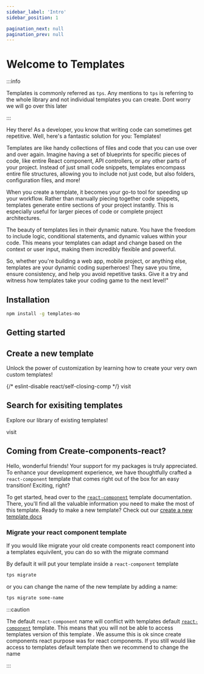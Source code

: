 ```yaml
---
sidebar_label: 'Intro'
sidebar_position: 1

pagination_next: null
pagination_prev: null
---
```



# Welcome to Templates

:::info

Templates is commonly referred as `tps`. Any mentions to `tps` is referring to
the whole library and not individual templates you can create. Dont worry we
will go over this later

:::

Hey there! As a developer, you know that writing code can sometimes get
repetitive. Well, here's a fantastic solution for you: Templates!

Templates are like handy collections of files and code that you can use over and
over again. Imagine having a set of blueprints for specific pieces of code, like
entire React component, API controllers, or any other parts of your project.
Instead of just small code snippets, templates encompass entire file structures,
allowing you to include not just code, but also folders, configuration files,
and more!

When you create a template, it becomes your go-to tool for speeding up your
workflow. Rather than manually piecing together code snippets, templates
generate entire sections of your project instantly. This is especially useful
for larger pieces of code or complete project architectures.

The beauty of templates lies in their dynamic nature. You have the freedom to
include logic, conditional statements, and dynamic values within your code. This
means your templates can adapt and change based on the context or user input,
making them incredibly flexible and powerful.

So, whether you're building a web app, mobile project, or anything else,
templates are your dynamic coding superheroes! They save you time, ensure
consistency, and help you avoid repetitive tasks. Give it a try and witness how
templates take your coding game to the next level!"

## Installation

```bash
npm install -g templates-mo
```

## Getting started

<div className={styles.templateOptions}>
  <div className={styles.templateOption}>

## Create a new template

Unlock the power of customization by learning how to create your very own custom
templates!

<div>
	{/* eslint-disable react/self-closing-comp */}
  <Link className={styles.btn} to="./create-new-template/">
    visit
  </Link>
</div>
</div>

<div className={styles.templateOption}>

## Search for exisiting templates

Explore our library of existing templates!

<div>
	<Link className={styles.btn} to="./templates/">
		visit
	</Link>
</div>

</div>

</div>

## Coming from Create-components-react?

Hello, wonderful friends! Your support for my packages is truly appreciated. To
enhance your development experience, we have thoughtfully crafted a
`react-component` template that comes right out of the box for an easy
transition! Exciting, right?

To get started, head over to the
[`react-component`](./templates/react-component) template documentation. There,
you'll find all the valuable information you need to make the most of this
template. Ready to make a new template? Check out our
[create a new template docs](./create-new-template/)

### Migrate your react component template

If you would like migrate your old create components react component into a
templates equivilent, you can do so with the migrate command

By default it will put your template inside a `react-component` template

```bash
tps migrate
```

or you can change the name of the new template by adding a name:

```bash
tps migrate some-name
```

:::caution

The default `react-component` name will conflict with templates default
[`react-component`](./templates/react-component) template. This means that you
will not be able to access templates version of this template . We assume this
is ok since create components react purpose was for react components. If you
still would like access to templates default template then we recommend to
change the name

:::
